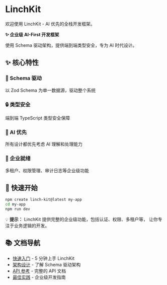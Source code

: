 # LinchKit

欢迎使用 LinchKit - AI 优先的全栈开发框架。

<div className="bg-primary text-primary-foreground p-4 rounded-lg my-6">
  <strong>✨ 企业级 AI-First 开发框架</strong>
  <p className="mt-2 text-sm opacity-90">
    使用 Schema 驱动架构，提供端到端类型安全，专为 AI 时代设计。
  </p>
</div>

## ✨ 核心特性

<div className="grid grid-cols-1 md:grid-cols-2 gap-4 my-6">
  <div className="border border-border rounded-lg p-4">
    <h3 className="font-semibold text-foreground mb-2">🎯 Schema 驱动</h3>
    <p className="text-muted-foreground text-sm">以 Zod Schema 为单一数据源，驱动整个系统</p>
  </div>
  <div className="border border-border rounded-lg p-4">
    <h3 className="font-semibold text-foreground mb-2">🔒 类型安全</h3>
    <p className="text-muted-foreground text-sm">端到端 TypeScript 类型安全保障</p>
  </div>
  <div className="border border-border rounded-lg p-4">
    <h3 className="font-semibold text-foreground mb-2">🤖 AI 优先</h3>
    <p className="text-muted-foreground text-sm">所有设计都优先考虑 AI 理解和处理能力</p>
  </div>
  <div className="border border-border rounded-lg p-4">
    <h3 className="font-semibold text-foreground mb-2">🏢 企业就绪</h3>
    <p className="text-muted-foreground text-sm">多租户、权限管理、审计日志等企业级功能</p>
  </div>
</div>

## 🚀 快速开始

```bash
npm create linch-kit@latest my-app
cd my-app
npm run dev
```

<div className="bg-muted border border-border rounded-lg p-4 my-6">
  <p className="text-sm text-muted-foreground">
    💡 <strong>提示：</strong> LinchKit 提供完整的企业级功能，包括认证、权限、多租户等，
    让你专注于业务逻辑的开发。
  </p>
</div>

## 📚 文档导航

- [快速入门](/zh/docs/getting-started) - 5 分钟上手 LinchKit
- [架构设计](/zh/docs/architecture) - 了解 Schema 驱动架构  
- [API 参考](/zh/docs/api) - 完整的 API 文档
- [最佳实践](/zh/docs/best-practices) - 企业级开发指南